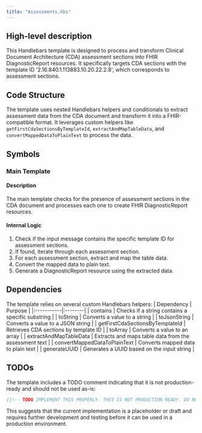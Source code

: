 ```yaml
---
title: "Assessments.hbs"
---
```


## High-level description
This Handlebars template is designed to process and transform Clinical Document Architecture (CDA) assessment sections into FHIR DiagnosticReport resources. It specifically targets CDA sections with the template ID '2.16.840.1.113883.10.20.22.2.8', which corresponds to assessment sections.

## Code Structure
The template uses nested Handlebars helpers and conditionals to extract assessment data from the CDA document and transform it into a FHIR-compatible format. It leverages custom helpers like `getFirstCdaSectionsByTemplateId`, `extractAndMapTableData`, and `convertMappedDataToPlainText` to process the data.

## Symbols

### Main Template
#### Description
The main template checks for the presence of assessment sections in the CDA document and processes each one to create FHIR DiagnosticReport resources.

#### Internal Logic
1. Check if the input message contains the specific template ID for assessment sections.
2. If found, iterate through each assessment section.
3. For each assessment section, extract and map the table data.
4. Convert the mapped data to plain text.
5. Generate a DiagnosticReport resource using the extracted data.

## Dependencies
The template relies on several custom Handlebars helpers:
| Dependency | Purpose |
|:-----------|:--------|
| contains | Checks if a string contains a specific substring |
| toString | Converts a value to a string |
| toJsonString | Converts a value to a JSON string |
| getFirstCdaSectionsByTemplateId | Retrieves CDA sections by template ID |
| toArray | Converts a value to an array |
| extractAndMapTableData | Extracts and maps table data from the assessment text |
| convertMappedDataToPlainText | Converts mapped data to plain text |
| generateUUID | Generates a UUID based on the input string |

## TODOs
The template includes a TODO comment indicating that it is not production-ready and should not be used as-is:
```handlebars
{{!-- TODO IMPLEMENT THIS PROPERLY. THIS IS NOT PRODUCTION READY. DO NOT USE --}}
```
This suggests that the current implementation is a placeholder or draft and requires further development and testing before it can be used in a production environment.